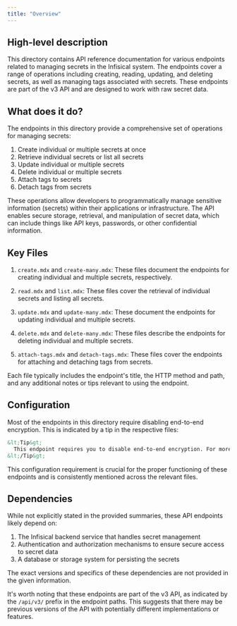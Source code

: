 ```yaml
---
title: "Overview"
---
```


## High-level description

This directory contains API reference documentation for various endpoints related to managing secrets in the Infisical system. The endpoints cover a range of operations including creating, reading, updating, and deleting secrets, as well as managing tags associated with secrets. These endpoints are part of the v3 API and are designed to work with raw secret data.

## What does it do?

The endpoints in this directory provide a comprehensive set of operations for managing secrets:

1. Create individual or multiple secrets at once
2. Retrieve individual secrets or list all secrets
3. Update individual or multiple secrets
4. Delete individual or multiple secrets
5. Attach tags to secrets
6. Detach tags from secrets

These operations allow developers to programmatically manage sensitive information (secrets) within their applications or infrastructure. The API enables secure storage, retrieval, and manipulation of secret data, which can include things like API keys, passwords, or other confidential information.

## Key Files

1. `create.mdx` and `create-many.mdx`: These files document the endpoints for creating individual and multiple secrets, respectively.

2. `read.mdx` and `list.mdx`: These files cover the retrieval of individual secrets and listing all secrets.

3. `update.mdx` and `update-many.mdx`: These document the endpoints for updating individual and multiple secrets.

4. `delete.mdx` and `delete-many.mdx`: These files describe the endpoints for deleting individual and multiple secrets.

5. `attach-tags.mdx` and `detach-tags.mdx`: These files cover the endpoints for attaching and detaching tags from secrets.

Each file typically includes the endpoint's title, the HTTP method and path, and any additional notes or tips relevant to using the endpoint.

## Configuration

Most of the endpoints in this directory require disabling end-to-end encryption. This is indicated by a tip in the respective files:

```markdown
&lt;Tip&gt;
  This endpoint requires you to disable end-to-end encryption. For more information, you should consult this [note](https://infisical.com/docs/api-reference/overview/examples/note).
&lt;/Tip&gt;
```

This configuration requirement is crucial for the proper functioning of these endpoints and is consistently mentioned across the relevant files.

## Dependencies

While not explicitly stated in the provided summaries, these API endpoints likely depend on:

1. The Infisical backend service that handles secret management
2. Authentication and authorization mechanisms to ensure secure access to secret data
3. A database or storage system for persisting the secrets

The exact versions and specifics of these dependencies are not provided in the given information.

It's worth noting that these endpoints are part of the v3 API, as indicated by the `/api/v3/` prefix in the endpoint paths. This suggests that there may be previous versions of the API with potentially different implementations or features.